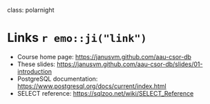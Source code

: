class: polarnight

# Links `r emo::ji("link")`

- Course home page: <https://janusvm.github.com/aau-csor-db>
- These slides: <https://janusvm.github.com/aau-csor-db/slides/01-introduction>
- PostgreSQL documentation: <https://www.postgresql.org/docs/current/index.html>
- SELECT reference: <https://sqlzoo.net/wiki/SELECT_Reference>

